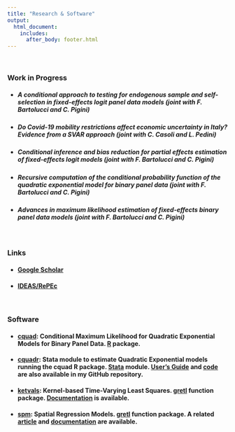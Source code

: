 ```yaml
---
title: "Research & Software"
output: 
  html_document:
    includes:
      after_body: footer.html
---
```


<p>&nbsp;</p>

### **Work in Progress**

* ##### **A conditional approach to testing for endogenous sample and self-selection in fixed-effects logit panel data models** (joint with F. Bartolucci and C. Pigini) 


* ##### **Do Covid-19 mobility restrictions affect economic uncertainty in Italy? Evidence from a SVAR approach** (joint with C. Casoli and L. Pedini) 


* ##### **Conditional inference and bias reduction for partial effects estimation of fixed-effects logit models**  (joint with F. Bartolucci and C. Pigini)    



* ##### **Recursive computation of the conditional probability function of the quadratic exponential model for binary panel data**  (joint with F. Bartolucci and C. Pigini)    



* ##### **Advances in maximum likelihood estimation of fixed-effects binary panel data models** (joint with F. Bartolucci and C. Pigini)  


<p>&nbsp;</p>
### **Links**

* #### [Google Scholar](https://scholar.google.com/citations?user=9AqXyqQAAAAJ&hl=it&oi=sra){target="_blank"} <i class="ai ai-google-scholar"></i>
* #### [IDEAS/RePEc](https://ideas.repec.org/f/pva895.html){target="_blank"} <i class="ai ai-ideas-repec"></i>


<p>&nbsp;</p>



### **Software**

* #### [**cquad**](https://cran.r-project.org/web/packages/cquad/index.html){target="_blank"}: Conditional Maximum Likelihood for Quadratic Exponential Models for Binary Panel Data. [R](https://www.r-project.org/){target="_blank"} package.

* #### [**cquadr**](https://ideas.repec.org/c/boc/bocode/s458852.html){target="_blank"}: Stata module to estimate Quadratic Exponential models running the cquad R package. [Stata](https://www.stata.com/){target="_blank"} module. [User's Guide](https://github.com/fravale/cquadr/blob/master/cquadr-guide.pdf){target="_blank"} and [code](https://github.com/fravale/cquadr){target="_blank"} are also available in my GitHub repository.

* #### [**ketvals**](http://ricardo.ecn.wfu.edu/gretl/cgi-bin/current_fnfiles/ketvals.zip): Kernel-based Time-Varying Least Squares. [gretl](http://gretl.sourceforge.net/){target="_blank"} function package. [Documentation](http://ricardo.ecn.wfu.edu/gretl/cgi-bin/current_fnfiles/unzipped/ketvals.pdf){target="_blank"} is available.

* #### [**spm**](http://ricardo.ecn.wfu.edu/gretl/cgi-bin/current_fnfiles/spm.zip): Spatial Regression Models. [gretl](http://gretl.sourceforge.net/){target="_blank"} function package. A related [article](http://www.fedoa.unina.it/12338/1/GRETL2019.pdf#page=33){target="_blank"} and [documentation](http://ricardo.ecn.wfu.edu/gretl/cgi-bin/current_fnfiles/unzipped/spm.pdf){target="_blank"} are available.
